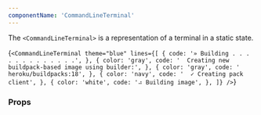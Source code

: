 ```yaml
---
componentName: 'CommandLineTerminal'
---
```


The `<CommandLineTerminal>` is a representation of a terminal in a static state.

<LiveComponent>{`<CommandLineTerminal
  theme="blue"
  lines={[
    {
      code: '» Building . . . . . . . . . . . . .',
    },
    {
      color: 'gray',
      code: '  Creating new buildpack-based image using builder:',
    },
    {
      color: 'gray',
      code: '  heroku/buildpacks:18',
    },
    {
      color: 'navy',
      code: '  ✓ Creating pack client',
    },
    {
      color: 'white',
      code: '⠴ Building image',
    },
  ]}
/>`}</LiveComponent>

### Props

<PropsTable props={componentProps} />
